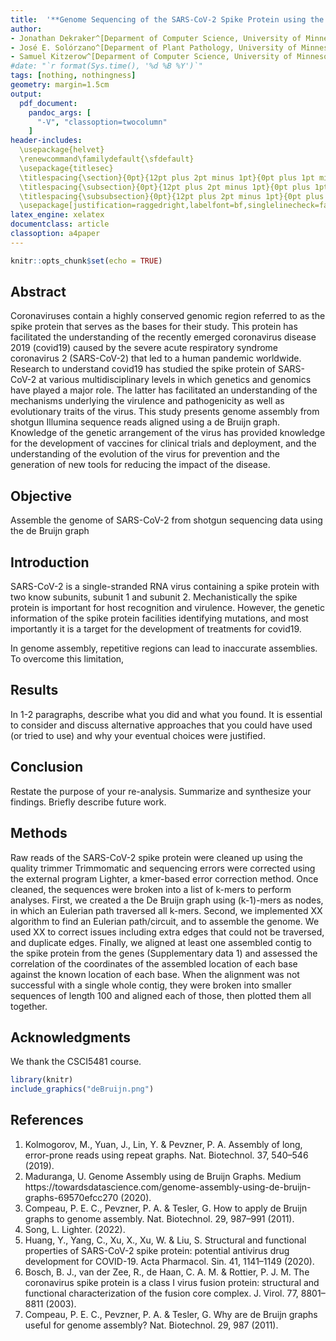 ```yaml
---
title:  '**Genome Sequencing of the SARS-CoV-2 Spike Protein using the de Bruijn Graph**'
author:
- Jonathan Dekraker^[Deparment of Computer Science, University of Minnesota]
- José E. Solórzano^[Deparment of Plant Pathology, University of Minnesota]
- Samuel Kitzerow^[Deparment of Computer Science, University of Minnesota]
#date: "`r format(Sys.time(), '%d %B %Y')`"
tags: [nothing, nothingness]
geometry: margin=1.5cm
output: 
  pdf_document:
    pandoc_args: [
      "-V", "classoption=twocolumn"
    ]
header-includes:
  \usepackage{helvet}
  \renewcommand\familydefault{\sfdefault}
  \usepackage{titlesec}
  \titlespacing{\section}{0pt}{12pt plus 2pt minus 1pt}{0pt plus 1pt minus 1pt}
  \titlespacing{\subsection}{0pt}{12pt plus 2pt minus 1pt}{0pt plus 1pt minus 1pt}
  \titlespacing{\subsubsection}{0pt}{12pt plus 2pt minus 1pt}{0pt plus 1pt minus 1pt}
  \usepackage[justification=raggedright,labelfont=bf,singlelinecheck=false]{caption}
latex_engine: xelatex
documentclass: article
classoption: a4paper
---
```


```r
knitr::opts_chunk$set(echo = TRUE)
```
## Abstract
Coronaviruses contain a highly conserved genomic region referred to as the spike protein that serves as the bases for their study. This protein has facilitated the understanding of the recently emerged coronavirus disease 2019 (covid19) caused by the severe acute respiratory syndrome coronavirus 2 (SARS-CoV-2) that led to a human pandemic worldwide. Research to understand covid19 has studied the spike protein of SARS-CoV-2 at various multidisciplinary levels in which genetics and genomics have played a major role. The latter has facilitated an understanding of the mechanisms underlying the virulence and pathogenicity as well as evolutionary traits of the virus. This study presents genome assembly from shotgun Illumina sequence reads aligned using a de Bruijn graph. Knowledge of the genetic arrangement of the virus has provided knowledge for the development of vaccines for clinical trials and deployment, and the understanding of the evolution of the virus for prevention and the generation of new tools for reducing the impact of the disease.  

## Objective 
Assemble the genome of SARS-CoV-2 from shotgun sequencing data using the de Bruijn graph

## Introduction
SARS-CoV-2 is a single-stranded RNA virus containing a spike protein with two know subunits, subunit 1 and subunit 2. Mechanistically the spike protein is important for host recognition and virulence. However, the genetic information of the spike protein facilities identifying mutations, and most importantly it is a target for the development of treatments for covid19.  

In genome assembly, repetitive regions can lead to inaccurate assemblies. To overcome this limitation, 

## Results
In 1-2 paragraphs, describe what you did and what you found. It is essential to consider and discuss alternative approaches that you could have used (or tried to use) and why your eventual choices were justified.

## Conclusion
Restate the purpose of your re-analysis. Summarize and synthesize your findings. Briefly describe future work.

## Methods
Raw reads of the SARS-CoV-2 spike protein were cleaned up using the quality trimmer Trimmomatic and sequencing errors were corrected using the external program Lighter, a kmer-based error correction method. Once cleaned, the sequences were broken into a list of k-mers to perform analyses. First, we created a the De Bruijn graph using (k-1)-mers as nodes, in which an Eulerian path traversed all k-mers. Second, we implemented XX algorithm to find an Eulerian path/circuit, and to assemble the genome. We used XX to correct issues including extra edges that could not be traversed, and duplicate edges. Finally, we aligned at least one assembled contig to the spike protein from the genes (Supplementary data 1) and assessed the correlation of the coordinates of the assembled location of each base against the known location of each base. When the alignment was not successful with a single whole contig, they were broken into smaller sequences of length 100 and aligned each of those, then plotted them all together. 

## Acknowledgments 
We thank the CSCI5481 course.

\newpage
\onecolumn
```r
library(knitr)
include_graphics("deBruijn.png")
```
## References

1.	Kolmogorov, M., Yuan, J., Lin, Y. & Pevzner, P. A. Assembly of long, error-prone reads using repeat graphs. Nat. Biotechnol. 37, 540–546 (2019).
2.	Maduranga, U. Genome Assembly using de Bruijn Graphs. Medium https://towardsdatascience.com/genome-assembly-using-de-bruijn-graphs-69570efcc270 (2020).
3.	Compeau, P. E. C., Pevzner, P. A. & Tesler, G. How to apply de Bruijn graphs to genome assembly. Nat. Biotechnol. 29, 987–991 (2011).
4.	Song, L. Lighter. (2022).
5.	Huang, Y., Yang, C., Xu, X., Xu, W. & Liu, S. Structural and functional properties of SARS-CoV-2 spike protein: potential antivirus drug development for COVID-19. Acta Pharmacol. Sin. 41, 1141–1149 (2020).
6.	Bosch, B. J., van der Zee, R., de Haan, C. A. M. & Rottier, P. J. M. The coronavirus spike protein is a class I virus fusion protein: structural and functional characterization of the fusion core complex. J. Virol. 77, 8801–8811 (2003).
7.  Compeau, P. E. C., Pevzner, P. A. & Tesler, G. Why are de Bruijn graphs useful for genome assembly? Nat. Biotechnol. 29, 987 (2011).







